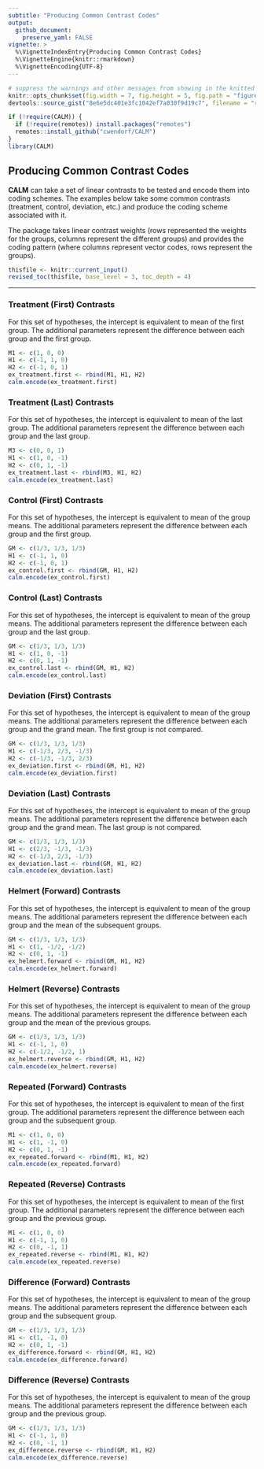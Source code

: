 ```yaml
---
subtitle: "Producing Common Contrast Codes"
output:
  github_document:
    preserve_yaml: FALSE
vignette: >
  %\VignetteIndexEntry{Producing Common Contrast Codes}
  %\VignetteEngine{knitr::rmarkdown}
  %\VignetteEncoding{UTF-8}
---
```


```r
# suppress the warnings and other messages from showing in the knitted file.
knitr::opts_chunk$set(fig.width = 7, fig.height = 5, fig.path = "figures/", echo = TRUE, warning = FALSE, message = FALSE)
devtools::source_gist("8e6e5dc401e3fc1042ef7a030f9d19c7", filename = "revised_toc.R")
```

```r
if (!require(CALM)) {
  if (!require(remotes)) install.packages("remotes")
  remotes::install_github("cwendorf/CALM")
}
library(CALM)
```

## Producing Common Contrast Codes

**CALM** can take a set of linear contrasts to be tested and encode them into coding schemes. The examples below take some common contrasts (treatment, control, deviation, etc.) and produce the coding scheme associated with it.

The package takes linear contrast weights (rows represented the weights for the groups, columns represent the different groups) and provides the coding pattern (where columns represent vector codes, rows represent the groups).

```r
thisfile <- knitr::current_input()
revised_toc(thisfile, base_level = 3, toc_depth = 4)
```

---

### Treatment (First) Contrasts

For this set of hypotheses, the intercept is equivalent to mean of the first group. The additional parameters represent the difference between each group and the first group. 

```r
M1 <- c(1, 0, 0)
H1 <- c(-1, 1, 0)
H2 <- c(-1, 0, 1)
ex_treatment.first <- rbind(M1, H1, H2)
calm.encode(ex_treatment.first)
```

### Treatment (Last) Contrasts

For this set of hypotheses, the intercept is equivalent to mean of the last group. The additional parameters represent the difference between each group and the last group. 

```r
M3 <- c(0, 0, 1)
H1 <- c(1, 0, -1)
H2 <- c(0, 1, -1)
ex_treatment.last <- rbind(M3, H1, H2)
calm.encode(ex_treatment.last)
```

### Control (First) Contrasts

For this set of hypotheses, the intercept is equivalent to mean of the group means. The additional parameters represent the difference between each group and the first group. 

```r
GM <- c(1/3, 1/3, 1/3)
H1 <- c(-1, 1, 0)
H2 <- c(-1, 0, 1)
ex_control.first <- rbind(GM, H1, H2)
calm.encode(ex_control.first)
```

### Control (Last) Contrasts

For this set of hypotheses, the intercept is equivalent to mean of the group means. The additional parameters represent the difference between each group and the last group. 

```r
GM <- c(1/3, 1/3, 1/3)
H1 <- c(1, 0, -1)
H2 <- c(0, 1, -1)
ex_control.last <- rbind(GM, H1, H2)
calm.encode(ex_control.last)
```

### Deviation (First) Contrasts

For this set of hypotheses, the intercept is equivalent to mean of the group means. The additional parameters represent the difference between each group and the grand mean. The first group is not compared. 

```r
GM <- c(1/3, 1/3, 1/3)
H1 <- c(-1/3, 2/3, -1/3)
H2 <- c(-1/3, -1/3, 2/3)
ex_deviation.first <- rbind(GM, H1, H2)
calm.encode(ex_deviation.first)
```

### Deviation (Last) Contrasts

For this set of hypotheses, the intercept is equivalent to mean of the group means. The additional parameters represent the difference between each group and the grand mean. The last group is not compared. 

```r
GM <- c(1/3, 1/3, 1/3)
H1 <- c(2/3, -1/3, -1/3)
H2 <- c(-1/3, 2/3, -1/3)
ex_deviation.last <- rbind(GM, H1, H2)
calm.encode(ex_deviation.last)
```

### Helmert (Forward) Contrasts

For this set of hypotheses, the intercept is equivalent to mean of the group means. The additional parameters represent the difference between each group and the mean of the subsequent groups. 

```r
GM <- c(1/3, 1/3, 1/3)
H1 <- c(1, -1/2, -1/2)
H2 <- c(0, 1, -1)
ex_helmert.forward <- rbind(GM, H1, H2)
calm.encode(ex_helmert.forward)
```

### Helmert (Reverse) Contrasts

For this set of hypotheses, the intercept is equivalent to mean of the group means. The additional parameters represent the difference between each group and the mean of the previous groups. 

```r
GM <- c(1/3, 1/3, 1/3)
H1 <- c(-1, 1, 0)
H2 <- c(-1/2, -1/2, 1)
ex_helmert.reverse <- rbind(GM, H1, H2)
calm.encode(ex_helmert.reverse)
```

### Repeated (Forward) Contrasts

For this set of hypotheses, the intercept is equivalent to mean of the first group. The additional parameters represent the difference between each group and the subsequent group. 

```r
M1 <- c(1, 0, 0)
H1 <- c(1, -1, 0)
H2 <- c(0, 1, -1)
ex_repeated.forward <- rbind(M1, H1, H2)
calm.encode(ex_repeated.forward)
```

### Repeated (Reverse) Contrasts

For this set of hypotheses, the intercept is equivalent to mean of the first group. The additional parameters represent the difference between each group and the previous group. 

```r
M1 <- c(1, 0, 0)
H1 <- c(-1, 1, 0)
H2 <- c(0, -1, 1)
ex_repeated.reverse <- rbind(M1, H1, H2)
calm.encode(ex_repeated.reverse)
```

### Difference (Forward) Contrasts

For this set of hypotheses, the intercept is equivalent to mean of the group means. The additional parameters represent the difference between each group and the subsequent group. 

```r
GM <- c(1/3, 1/3, 1/3)
H1 <- c(1, -1, 0)
H2 <- c(0, 1, -1)
ex_difference.forward <- rbind(GM, H1, H2)
calm.encode(ex_difference.forward)
```

### Difference (Reverse) Contrasts

For this set of hypotheses, the intercept is equivalent to mean of the group means. The additional parameters represent the difference between each group and the previous group. 

```r
GM <- c(1/3, 1/3, 1/3)
H1 <- c(-1, 1, 0)
H2 <- c(0, -1, 1)
ex_difference.reverse <- rbind(GM, H1, H2)
calm.encode(ex_difference.reverse)
```
